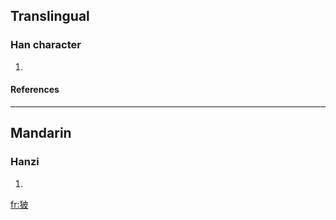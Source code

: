 ==Translingual==
===Han character===
{{Han char|rn=94|rad=犬|as=05|sn=8|four=|canj=大竹木竹水 (KHDHE)}}
# {{defn|Han|sort=犬05}}
====References====
{{Han ref|kx=0709.080|dkj=20341|dj=1121.180|hdz=21342.090|uh=72D3|ud=29395}}

----
==Mandarin==
===Hanzi===
{{cmn-hanzi|pin=[[pī]] ([[pi1]])|wg=p'i<sup>1</sup>}}
# {{defn|Mandarin}}

[[fr:狓]]